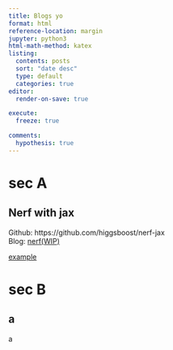 ```yaml
---
title: Blogs yo 
format: html
reference-location: margin
jupyter: python3
html-math-method: katex
listing:
  contents: posts
  sort: "date desc"
  type: default
  categories: true
editor:
  render-on-save: true

execute: 
  freeze: true 

comments:
  hypothesis: true
---
```



# sec A
## Nerf with jax 
Github: https://github.com/higgsboost/nerf-jax \
Blog: [nerf(WIP)](nerf/nerf.qmd)

[example](https://google.com){.external target="_blank"}

# sec B
## a
a